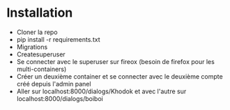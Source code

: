 # Installation

-   Cloner la repo
-   pip install -r requirements.txt
-   Migrations
-   Createsuperuser
-   Se connecter avec le superuser sur fireox (besoin de firefox pour les multi-containers)
-   Créer un deuxième container et se connecter avec le deuxième compte créé depuis l'admin panel
-   Aller sur localhost:8000/dialogs/Khodok et avec l'autre sur localhost:8000/dialogs/boiboi
